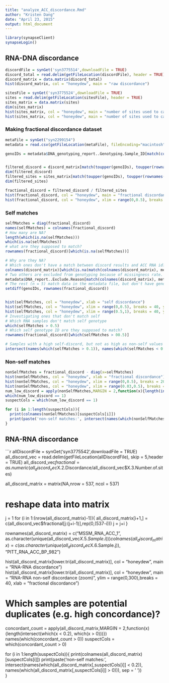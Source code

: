 ```yaml
---
title: "analyze_ACC_discordance.Rmd"
author: "Kristen Dang"
date: "April 23, 2015"
output: html_document
---
```


```r
library(synapseClient)
synapseLogin()
```

## RNA-DNA discordance
```r
discordFile = synGet('syn3775514',downloadFile = TRUE)
discord_total = read.delim(getFileLocation(discordFile), header = TRUE)
discord_matrix = data.matrix(discord_total)
hist(discord_matrix, col = "honeydew", main = "raw discordance")

```


```r
sitesFile = synGet('syn3775524',downloadFile = TRUE)
sites = read.delim(getFileLocation(sitesFile), header = TRUE)
sites_matrix = data.matrix(sites)
dim(sites_matrix)
hist(sites_matrix, col = "honeydew", main = "number of sites used to calculate")
hist(sites_matrix, col = "honeydew", main = "number of sites used to calculate (zoom)", ylim = range(0,1000),breaks = 40)
```


### Making fractional discordance dataset
```r
metaFile = synGet("syn2299154")
metadata = read.csv(getFileLocation(metaFile), fileEncoding="macintosh")

genoIDs = metadata$DNA_genotyping_report..Genotyping.Sample_ID[match(colnames(discord_matrix), metadata$ACC_RNA_isolation..Sample.RNA.ID)]


filtered_discord = discord_matrix[match(toupper(genoIDs), toupper(rownames(discord_matrix))),]
dim(filtered_discord)
filtered_sites = sites_matrix[match(toupper(genoIDs), toupper(rownames(sites_matrix))),]
dim(filtered_sites)

fractional_discord = filtered_discord / filtered_sites
hist(fractional_discord, col = "honeydew", main = "fractional discordance")
hist(fractional_discord, col = "honeydew", xlim = range(0,0.5), breaks = 200, ylim = range(0,200), main = "discordance -- lower tail ")
```


### Self matches
```r
selfMatches = diag(fractional_discord)
names(selfMatches) = colnames(fractional_discord)
# How many are NA?
length(which(is.na(selfMatches)))
which(is.na(selfMatches))
# what are they supposed to match?
rownames(fractional_discord)[which(is.na(selfMatches))]

# Why are they NA?
# Which ones don't have a match between discord results and ACC RNA id? n = 4. These are truly absent from metadata file. Why? ***
colnames(discord_matrix)[which(is.na(match(colnames(discord_matrix), metadata$ACC_RNA_isolation..Sample.RNA.ID)))]
# Two others are excluded from genotyping because of missingness rate.
metadata$DNA_report..Exclude.Reason[match(colnames(discord_matrix), metadata$ACC_RNA_isolation..Sample.RNA.ID)[which(is.na(genoIDs))]]
# The rest (n = 5) match data in the metadata file, but don't have genotyping for some other reason ("FAKE" ??)
setdiff(genoIDs, rownames(fractional_discord))


hist(selfMatches, col = "honeydew", xlab = "self discordance")
hist(selfMatches, col = "honeydew", xlim = range(0,0.5), breaks = 40, ylim = range(0,150), main = "selfMatches -- low range")
hist(selfMatches, col = "honeydew", xlim = range(0.5,1), breaks = 40, ylim = range(0,20), main = "selfMatches -- high range")
# Investigating ones that don't match self
# Which RNA samples don't match self genotype
which(selfMatches > 0.5)
# Which self genotype ID are they supposed to match?
rownames(fractional_discord)[which(selfMatches > 00.5)]

# Samples with a high self-discord, but not as high as non-self values
intersect(names(which(selfMatches > 0.1)), names(which(selfMatches < 0.5)))
```



### Non-self matches
```r
nonSelfMatches = fractional_discord - diag(x=selfMatches)
hist(nonSelfMatches, col = "honeydew", xlab = "fractional discordance")
hist(nonSelfMatches, col = "honeydew", xlim = range(0,0.5), breaks = 200, ylim = range(0,100), main = "nonself discord -- low range")
hist(nonSelfMatches, col = "honeydew", xlim = range(0.03,0.5), breaks = 200, ylim = range(0,20))
num_low_discord = apply(nonSelfMatches,MARGIN = 2,function(x){length(intersect(which(x < 0.4), which(x > 0)))})
which(num_low_discord == 1)
suspectCols = which(num_low_discord == 1)

for (i in 1:length(suspectCols)){
  print(colnames(nonSelfMatches)[suspectCols[i]])
  print(paste('non-self matches:', intersect(names(which(nonSelfMatches[,suspectCols[i]] < 0.4)), names(which(nonSelfMatches[,suspectCols[i]] > 0))), sep = ' '))  
}

```


## RNA-RNA discordance
```r
allDiscordFile = synGet('syn3775542',downloadFile = TRUE)
all_discord_vec = read.delim(getFileLocation(allDiscordFile), skip = 5,header = TRUE)
all_discord_vec$fractional = as.numeric(all_discord_vec$X.2.Discordance/all_discord_vec$X.3.Number.of.sites)

all_discord_matrix = matrix(NA,nrow = 537, ncol = 537)

# reshape data into matrix
j = 1
for (i in 1:(nrow(all_discord_matrix)-1)){
  all_discord_matrix[i+1,] = c(all_discord_vec$fractional[j:(j+i-1)],rep(0,(537-i)))
  j = j+i
}

rownames(all_discord_matrix) = c("MSSM_RNA_ACC_1", as.character(unique(all_discord_vec$X.5.Sample.i)))
colnames(all_discord_matrix) = c(as.character(unique(all_discord_vec$X.6.Sample.j)), "PITT_RNA_ACC_BP_982")


hist(all_discord_matrix[lower.tri(all_discord_matrix)], col = "honeydew", main = "RNA-RNA discordance")
hist(all_discord_matrix[lower.tri(all_discord_matrix)], col = "honeydew", main = "RNA-RNA non-self discordance (zoom)", ylim = range(0,300),breaks = 40, xlab = "fractional discordance")

# Which samples are potential duplicates (e.g. high concordance)?
concordant_count = apply(all_discord_matrix,MARGIN = 2,function(x) {length(intersect(which(x < 0.2), which(x > 0)))})
names(which(concordant_count > 0))
suspectCols = which(concordant_count > 0)

for (i in 1:length(suspectCols)){
  print(colnames(all_discord_matrix)[suspectCols[i]])
  print(paste('non-self matches:', intersect(names(which(all_discord_matrix[,suspectCols[i]] < 0.2)), names(which(all_discord_matrix[,suspectCols[i]] > 0))), sep = ' '))  
}
